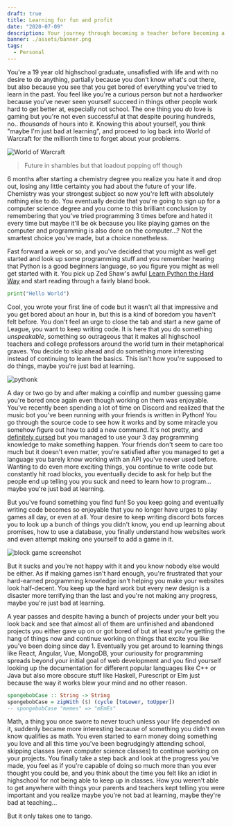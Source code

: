 ```yaml
---
draft: true
title: Learning for fun and profit
date: "2020-07-09"
description: Your journey through becoming a teacher before becoming a student.
banner: ./assets/banner.png
tags:
  - Personal
---
```



You're a 19 year old highschool graduate, unsafisfied with life and with no desire to do anything, partially because you don't know what's out there, but also because you see that you get bored of everything you've tried to learn in the past. You feel like you're a curious person but not a hardworker because you've never seen yourself succeed in things other people work hard to get better at, especially not school. The one thing you _do_ love is gaming but you're not even successful at that despite pouring hundreds, no.. _thousands_ of hours into it. Knowing this about yourself, you think "maybe I'm just bad at learning", and proceed to log back into World of Warcraft for the millionth time to forget about your problems.

<WideMedia>

![World of Warcraft](./assets/wow_screenshot.png)

</WideMedia>

> Future in shambles but that loadout popping off though

6 months after starting a chemistry degree you realize you hate it and drop out, losing any little certainty you had about the future of your life. Chemistry was your strongest subject so now you're left with absolutely nothing else to do. You eventually decide that you're going to sign up for a computer science degree and you come to this brilliant conclusion by remembering that you've tried programming 3 times before and hated it every time but maybe it'll be ok because you like playing games on the computer and programming is also done on the computer...? Not the smartest choice you've made, but a choice nonetheless.

Fast forward a week or so, and you've decided that you might as well get started and look up some programming stuff and you remember hearing that Python is a good beginners language, so you figure you might as well get started with it. You pick up Zed Shaw's awful [Learn Python the Hard Way](https://learnpythonthehardway.org/python3/) and start reading through a fairly bland book.

```py
print("Hello World")
```

Cool, you wrote your first line of code but it wasn't all that impressive and you get bored about an hour in, but this is a kind of boredom you haven't felt before. You don't feel an urge to close the tab and start a new game of League, you want to keep writing code. It is here that you do something _unspeakable_, something so outrageous that it makes all highschool teachers and college professors around the world turn in their metaphorical graves. You decide to skip ahead and do something more interesting instead of continuing to learn the basics. This isn't how you're supposed to do things, maybe you're just bad at learning.

![pythonk](./assets/pythonk.png)

A day or two go by and after making a coinflip and number guessing game you're bored once again even though working on them was enjoyable. You've recently been spending a lot of time on Discord and realized that the music bot you've been running with your friends is written in Python! You go through the source code to see how it works and by some miracle you somehow figure out how to add a new command. It's not pretty, and [definitely cursed](https://gist.github.com/Xetera/522a615bc065fbe37490527c7bc3f679) but you managed to use your 3 day programming knowledge to make something happen. Your friends don't seem to care too much but it doesn't even matter, you're satisfied after you managed to get a language you barely know working with an API you've never used before. Wanting to do even more exciting things, you continue to write code but constantly hit road blocks, you eventually decide to ask for help but the people end up telling you you suck and need to learn how to program... maybe you're just bad at learning.

But you've found something you find fun! So you keep going and eventually writing code becomes so enjoyable that you no longer have urges to play games all day, or even at all. Your desire to keep writing discord bots forces you to look up a bunch of things you didn't know, you end up learning about promises, how to use a database, you finally understand how websites work and even attempt making one yourself to add a game in it.

<WideMedia>

![block game screenshot](./assets/end_my_misery.jpg)

</WideMedia>

But it sucks and you're not happy with it and you know nobody else would be either. As if making games isn't hard enough, you're frustrated that your hard-earned programming knowledge isn't helping you make your websites look half-decent. You keep up the hard work but every new design is a disaster more terrifying than the last and you're not making any progress, maybe you're just bad at learning.

A year passes and despite having a bunch of projects under your belt you look back and see that almost all of them are unfinished and abandoned projects you either gave up on or got bored of but at least you're getting the hang of things now and continue working on things that excite you like you've been doing since day 1. Eventually you get around to learning things like React, Angular, Vue, MongoDB, your curiousity for programming spreads beyond your initial goal of web development and you find yourself looking up the documentation for different popular languages like C++ or Java but also more obscure stuff like Haskell, Purescript or Elm just because the way it works blew your mind and no other reason.

```hs
spongebobCase :: String -> String
spongebobCase = zipWith ($) (cycle [toLower, toUpper])
-- spongebobCase "memes" => "mEmEs"
```

Math, a thing you once swore to never touch unless your life depended on it, suddenly became more interesting because of something you didn't even know qualifies as math. You even started to earn money doing something you love and all this time you've been begrudgingly attending school, skipping classes (even computer science classes) to continue working on your projects. You finally take a step back and look at the progress you've made, you feel as if you're capable of doing so much more than you ever thought you could be, and you think about the time you felt like an idiot in highschool for not being able to keep up in classes. How you weren't able to get anywhere with things your parents and teachers kept telling you were important and you realize maybe you're not bad at learning, maybe they're bad at teaching...

But it only takes one to tango.
